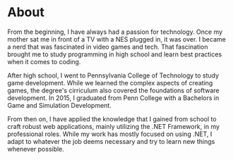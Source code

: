 # About

<p>
    From the beginning, I have always had a passion for technology. 
    Once my mother sat me in front of a TV with a NES plugged in, it was over. I became a nerd that was fascinated in video games and tech.
    That fascination brought me to study programming in high school and learn best practices when it comes to coding.
</p>

<p>
    After high school, I went to Pennsylvania College of Technology to study game development. 
    While we learned the complex aspects of creating games, the degree's cirriculum also covered the foundations of software development. 
    In 2015, I graduated from Penn College with a Bachelors in Game and Simulation Development.
</p>

<p>
    From then on, I have applied the knowledge that I gained from school to craft robust web applications, mainly utilizing the .NET Framework,
    in my professional roles. While my work has mostly focused on using .NET, I adapt to whatever the job deems necessary and try to learn new things whenever possible.
</p>